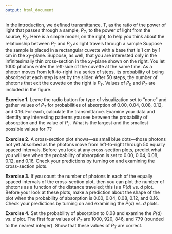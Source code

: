```yaml
---
output: html_document
---
```


<!-- The following script makes it possible to use the mhchem -->
<!-- latex package in a .Rmd file and to knit it into an .html file -->
<!-- the font size is scaled to 90% to match text -->

```{=html}
<script type="text/x-mathjax-config">
MathJax.Hub.Config({
  TeX: {
    extensions: ["[Contrib]/mhchem/mhchem.js"]
}
});
MathJax.Hub.Config({ 
        "HTML-CSS": { scale: 90 }, 
        SVG: { linebreaks: { automatic:true } }, 
 });
</script>
```

<!-- text for activity 1 -->


In the introduction, we defined transmittance, $T$, as the ratio of the power of light that passes through a sample, $P_T$, to the power of light from the source, $P_0$. Here is a simple model, on the right, to help you think about the relationship between $P_T$ and $P_0$ as light travels through a sample Suppose the sample is placed in a rectangular cuvette with a base that is 1 cm by 1 cm in the $xy$-plane. Suppose, as well, that you are interested only in the infinitesimally thin cross-section in the $xy$-plane shown on the right. You let 1000 photons enter the left-side of the cuvette at the same time. As a photon moves from left-to-right in a series of steps, its probability of being absorbed at each step is set by the slider. After 50 steps, the number of photons that exit the cuvette on the right is $P_T$. Values of $P_0$ and $P_T$ are included in the figure.

**Exercise 1.** Leave the radio button for type of visualization set to "none" and gather values of $P_T$ for probabilities of absorption of 0.00, 0.04, 0.08, 0.12, and 0.16. For each, calculate the transmittance. Examine your data and identify any interesting patterns you see between the probability of absorption and the value of $P_T$. What is the largest and the smallest possible values for $T$?

**Exercise 2.** A cross-section plot shows---as small blue dots---those photons not yet absorbed as the photons move from left-to-right through 50 equally spaced intervals. Before you look at any cross-section plots, predict what you will see when the probability of absorption is set to 0.00, 0.04, 0.08, 0.12, and 0.16. Check your predictions by turning on and examining the cross-section plots. 

**Exercise 3.** If you count the number of photons in each of the equally spaced intervals of the cross-section plot, then you can plot the number of photons as a function of the distance traveled; this is a $P(d)$ vs. $d$ plot. Before your look at these plots, make a prediction about the shape of the plot when the probability of absorption is 0.00, 0.04, 0.08, 0.12, and 0.16. Check your predictions by turning on and examining the $P(d)$ vs. $d$ plots.

**Exercise 4.** Set the probability of absorption to 0.08 and examine the $P(d)$ vs. $d$ plot. The first four values of $P_T$ are 1000, 920, 846, and 779 (rounded to the nearest integer). Show that these values of $P_T$ are correct.
